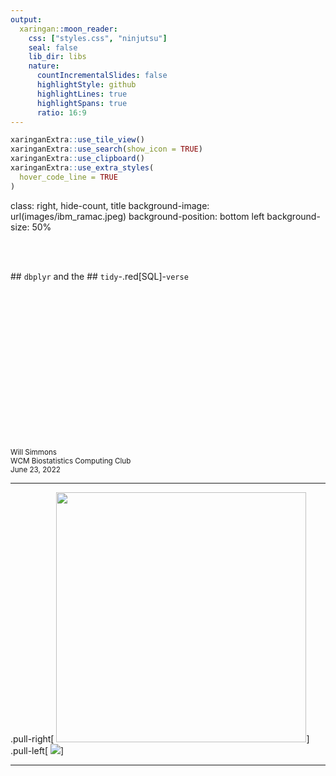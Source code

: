 ```yaml
---
output:
  xaringan::moon_reader:
    css: ["styles.css", "ninjutsu"]
    seal: false
    lib_dir: libs
    nature:
      countIncrementalSlides: false
      highlightStyle: github
      highlightLines: true
      highlightSpans: true
      ratio: 16:9
---
```


```r
xaringanExtra::use_tile_view()
xaringanExtra::use_search(show_icon = TRUE)
xaringanExtra::use_clipboard()
xaringanExtra::use_extra_styles(
  hover_code_line = TRUE
)
```

class: right, hide-count, title
background-image: url(images/ibm_ramac.jpeg)
background-position: bottom left
background-size: 50%

<br>
<br>

  ## `dbplyr` and the 
  ## `tidy`-.red[SQL]-`verse` 

<br>
<br>
<br>
<br>
<br>
<br>
<br>
<br>
<br>
<br>
<br>
<br>
<br>
<br>

<div align="right">
  <small>Will Simmons</small> <br>
  <small>WCM Biostatistics Computing Club</small> <br>
  <small>June 23, 2022</small>
</div>

---

.pull-right[
  <img src="images/rlogo.svg" height=400px>
]
.pull-left[
  <img src="images/sql_logo.png" max-height:400px>
]

---
